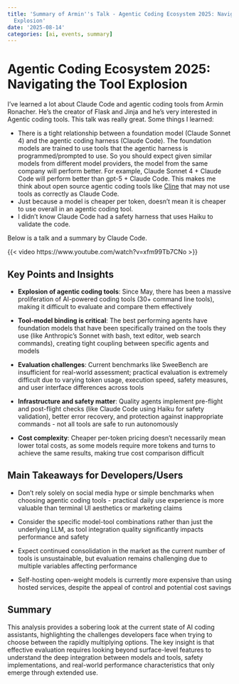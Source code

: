 ```yaml
---
title: 'Summary of Armin''s Talk - Agentic Coding Ecosystem 2025: Navigating the Tool
  Explosion'
date: '2025-08-14'
categories: [ai, events, summary]
---
```


# Agentic Coding Ecosystem 2025: Navigating the Tool Explosion

I've learned a lot about Claude Code and agentic coding tools from Armin Ronacher. He's the creator of Flask and Jinja and he's very interested in Agentic coding tools. This talk was really great. Some things I learned:

- There is a tight relationship between a foundation model (Claude Sonnet 4) and the agentic coding harness (Claude Code). The foundation models are trained to use tools that the agentic harness is programmed/prompted to use. So you should expect given similar models from different model providers, the model from the same company will perform better. For example, Claude Sonnet 4 + Claude Code will perform better than gpt-5 + Claude Code. This makes me think about open source agentic coding tools like [Cline](https://github.com/cline/cline) that may not use tools as correctly as Claude Code.
- Just because a model is cheaper per token, doesn't mean it is cheaper to use overall in an agentic coding tool.
- I didn't know Claude Code had a safety harness that uses Haiku to validate the code.

Below is a talk and a summary by Claude Code.

{{< video https://www.youtube.com/watch?v=xfm99Tb7CNo >}}

## Key Points and Insights

- **Explosion of agentic coding tools**: Since May, there has been a massive proliferation of AI-powered coding tools (30+ command line tools), making it difficult to evaluate and compare them effectively

- **Tool-model binding is critical**: The best performing agents have foundation models that have been specifically trained on the tools they use (like Anthropic's Sonnet with bash, text editor, web search commands), creating tight coupling between specific agents and models

- **Evaluation challenges**: Current benchmarks like SweeBench are insufficient for real-world assessment; practical evaluation is extremely difficult due to varying token usage, execution speed, safety measures, and user interface differences across tools

- **Infrastructure and safety matter**: Quality agents implement pre-flight and post-flight checks (like Claude Code using Haiku for safety validation), better error recovery, and protection against inappropriate commands - not all tools are safe to run autonomously

- **Cost complexity**: Cheaper per-token pricing doesn't necessarily mean lower total costs, as some models require more tokens and turns to achieve the same results, making true cost comparison difficult

## Main Takeaways for Developers/Users

- Don't rely solely on social media hype or simple benchmarks when choosing agentic coding tools - practical daily use experience is more valuable than terminal UI aesthetics or marketing claims

- Consider the specific model-tool combinations rather than just the underlying LLM, as tool integration quality significantly impacts performance and safety

- Expect continued consolidation in the market as the current number of tools is unsustainable, but evaluation remains challenging due to multiple variables affecting performance

- Self-hosting open-weight models is currently more expensive than using hosted services, despite the appeal of control and potential cost savings

## Summary

This analysis provides a sobering look at the current state of AI coding assistants, highlighting the challenges developers face when trying to choose between the rapidly multiplying options. The key insight is that effective evaluation requires looking beyond surface-level features to understand the deep integration between models and tools, safety implementations, and real-world performance characteristics that only emerge through extended use.
